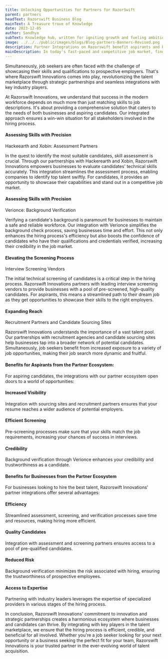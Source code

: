 ```yaml
---
title: Unlocking Opportunities for Partners for RazorSwift
parent: partners
headText: Razorswift Business Blog
mainText: A Treasure trove of Knowledge
date: 2023-12-05
author: Sandhya
subText: Knowledge hub, written for igniting growth and fueling ambitions
image: ../../../public/images/blogs/Blog-partners-Banners-Revised.png
description: Partner Integrations on Razorswift benefit aspirants and business’ and create a robust talent Marketplace.
mainDescription: In today's fast-paced and competitive job market, finding the right talent can be a daunting task for businesses.
---
```


Simultaneously, job seekers are often faced with the challenge of showcasing their skills and qualifications to prospective employers. That's where Razorswift Innovations comes into play, revolutionizing the talent marketplace through strategic partnerships and seamless integrations with key industry players.

At Razorswift Innovations, we understand that success in the modern workforce depends on much more than just matching skills to job descriptions. It's about providing a comprehensive solution that caters to the needs of both businesses and aspiring candidates. Our integrated approach ensures a win-win situation for all stakeholders involved in the hiring process.

#### Assessing Skills with Precision

Hackeearth and Xobin: Assessment Partners

In the quest to identify the most suitable candidates, skill assessment is crucial. Through our partnerships with Hackerearth and Xobin, Razorswift Innovations empowers businesses to evaluate candidates' technical skills accurately. This integration streamlines the assessment process, enabling companies to identify top talent swiftly. For candidates, it provides an opportunity to showcase their capabilities and stand out in a competitive job market.

#### Assessing Skills with Precision

Verionce: Background Verification

Verifying a candidate's background is paramount for businesses to maintain a safe and reliable workforce. Our integration with Verionce simplifies the background check process, saving businesses time and effort. This not only enhances the hiring process's efficiency but also boosts the confidence of candidates who have their qualifications and credentials verified, increasing their credibility in the job market.

#### Elevating the Screening Process

Interview Screening Vendors

The initial technical screening of candidates is a critical step in the hiring process. Razorswift Innovations partners with leading interview screening vendors to provide businesses with a pool of pre-screened, high-quality candidates. For aspirants, this means a streamlined path to their dream job as they get opportunities to showcase their skills to the right employers.

#### Expanding Reach

Recruitment Partners and Candidate Sourcing Sites

Razorswift Innovations understands the importance of a vast talent pool. Our partnerships with recruitment agencies and candidate sourcing sites help businesses tap into a broader network of potential candidates. Simultaneously, job seekers benefit from increased exposure to a variety of job opportunities, making their job search more dynamic and fruitful.

#### Benefits for Aspirants from the Partner Ecosystem:

For aspiring candidates, the integrations with our partner ecosystem open doors to a world of opportunities:

#### Increased Visibility

Integration with sourcing sites and recruitment partners ensures that your resume reaches a wider audience of potential employers.

#### Efficient Screening

Pre-screening processes make sure that your skills match the job requirements, increasing your chances of success in interviews.

#### Credibility

Background verification through Verionce enhances your credibility and trustworthiness as a candidate.

#### Benefits for Businesses from the Partner Ecosystem

For businesses looking to hire the best talent, Razorswift Innovations' partner integrations offer several advantages:

#### Efficiency

Streamlined assessment, screening, and verification processes save time and resources, making hiring more efficient.

#### Quality Candidates

Integration with assessment and screening partners ensures access to a pool of pre-qualified candidates.

#### Reduced Risk

Background verification minimizes the risk associated with hiring, ensuring the trustworthiness of prospective employees.

#### Access to Expertise

Partnering with industry leaders leverages the expertise of specialized providers in various stages of the hiring process.

In conclusion, Razorswift Innovations' commitment to innovation and strategic partnerships creates a harmonious ecosystem where businesses and candidates can thrive. By integrating with key players in the talent marketplace, we ensure that the hiring process is efficient, credible, and beneficial for all involved. Whether you're a job seeker looking for your next opportunity or a business seeking the perfect fit for your team, Razorswift Innovations is your trusted partner in the ever-evolving world of talent acquisition.
